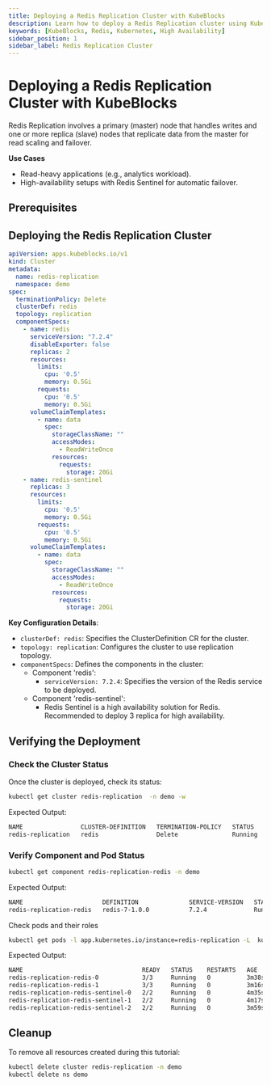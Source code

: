 ```yaml
---
title: Deploying a Redis Replication Cluster with KubeBlocks
description: Learn how to deploy a Redis Replication cluster using KubeBlocks. This guide covers configuration, verification, failover testing, and timeout configuration.
keywords: [KubeBlocks, Redis, Kubernetes, High Availability]
sidebar_position: 1
sidebar_label: Redis Replication Cluster
---
```


# Deploying a Redis Replication Cluster with KubeBlocks

Redis Replication involves a primary (master) node that handles writes and one or more replica (slave) nodes that replicate data from the master for read scaling and failover.

**Use Cases**
- Read-heavy applications (e.g., analytics workload).
- High-availability setups with Redis Sentinel for automatic failover.

## Prerequisites


<Prerequisites />

## Deploying the Redis Replication Cluster

```yaml
apiVersion: apps.kubeblocks.io/v1
kind: Cluster
metadata:
  name: redis-replication
  namespace: demo
spec:
  terminationPolicy: Delete
  clusterDef: redis
  topology: replication
  componentSpecs:
    - name: redis
      serviceVersion: "7.2.4"
      disableExporter: false
      replicas: 2
      resources:
        limits:
          cpu: '0.5'
          memory: 0.5Gi
        requests:
          cpu: '0.5'
          memory: 0.5Gi
      volumeClaimTemplates:
        - name: data
          spec:
            storageClassName: ""
            accessModes:
              - ReadWriteOnce
            resources:
              requests:
                storage: 20Gi
    - name: redis-sentinel
      replicas: 3
      resources:
        limits:
          cpu: '0.5'
          memory: 0.5Gi
        requests:
          cpu: '0.5'
          memory: 0.5Gi
      volumeClaimTemplates:
        - name: data
          spec:
            storageClassName: ""
            accessModes:
              - ReadWriteOnce
            resources:
              requests:
                storage: 20Gi
```

**Key Configuration Details**:
- `clusterDef: redis`: Specifies the ClusterDefinition CR for the cluster.
- `topology: replication`: Configures the cluster to use replication topology.
- `componentSpecs`: Defines the components in the cluster:
  - Component 'redis':
    - `serviceVersion: 7.2.4`: Specifies the version of the Redis service to be deployed.
  - Component 'redis-sentinel':
    - Redis Sentinel is a high availability solution for Redis. Recommended to deploy 3 replica for high availability.

## Verifying the Deployment

### Check the Cluster Status
Once the cluster is deployed, check its status:
```bash
kubectl get cluster redis-replication  -n demo -w
```
Expected Output:
```bash
NAME                CLUSTER-DEFINITION   TERMINATION-POLICY   STATUS    AGE
redis-replication   redis                Delete               Running   66s
```

### Verify Component and Pod Status
```bash
kubectl get component redis-replication-redis -n demo
```
Expected Output:
```bash
NAME                      DEFINITION              SERVICE-VERSION   STATUS    AGE
redis-replication-redis   redis-7-1.0.0           7.2.4             Running   90s
```

Check pods and their roles

```bash
kubectl get pods -l app.kubernetes.io/instance=redis-replication -L  kubeblocks.io/role -n demo
```

Expected Output:
```bash
NAME                                 READY   STATUS    RESTARTS   AGE     ROLE
redis-replication-redis-0            3/3     Running   0          3m38s   primary
redis-replication-redis-1            3/3     Running   0          3m16s   secondary
redis-replication-redis-sentinel-0   2/2     Running   0          4m35s
redis-replication-redis-sentinel-1   2/2     Running   0          4m17s
redis-replication-redis-sentinel-2   2/2     Running   0          3m59s
```

## Cleanup
To remove all resources created during this tutorial:

```bash
kubectl delete cluster redis-replication -n demo
kubectl delete ns demo
```